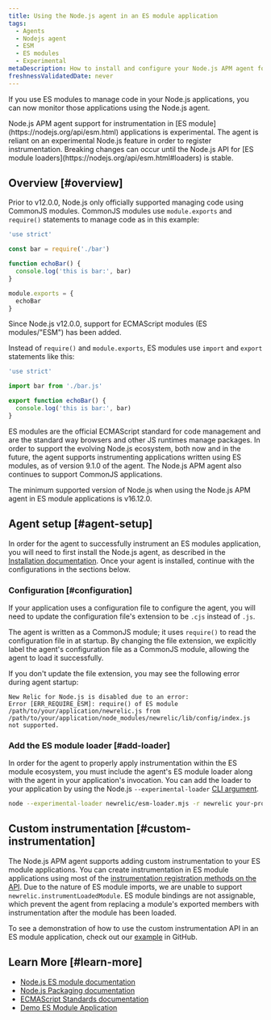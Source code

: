 ```yaml
---
title: Using the Node.js agent in an ES module application
tags:
  - Agents
  - Nodejs agent
  - ESM
  - ES modules
  - Experimental
metaDescription: How to install and configure your Node.js APM agent for an application that uses ES modules.
freshnessValidatedDate: never
---
```


If you use ES modules to manage code in your Node.js applications, you can now monitor those applications using the Node.js agent.

<Callout variant="caution">
  Node.js APM agent support for instrumentation in [ES module](https://nodejs.org/api/esm.html) applications is experimental.
  The agent is reliant on an experimental Node.js feature in order to register instrumentation.
  Breaking changes can occur until the Node.js API for [ES module loaders](https://nodejs.org/api/esm.html#loaders) is stable.
</Callout>

## Overview [#overview]

Prior to v12.0.0, Node.js only officially supported managing code using CommonJS modules.
CommonJS modules use `module.exports` and `require()` statements to manage code as in this example:

```js
'use strict'

const bar = require('./bar')

function echoBar() {
  console.log('this is bar:', bar)
}

module.exports = {
  echoBar
}
```

Since Node.js v12.0.0, support for ECMAScript modules (ES modules/"ESM") has been added.

Instead of `require()` and `module.exports`, ES modules use `import` and `export` statements like this:

```js
'use strict'

import bar from './bar.js'

export function echoBar() {
  console.log('this is bar:', bar)
}
```

ES modules are the official ECMAScript standard for code management and are the standard way browsers and other JS runtimes manage packages. In order to support
the evolving Node.js ecosystem, both now and in the future, the agent supports instrumenting applications written using ES modules, as of version 9.1.0 of the agent.
The Node.js APM agent also continues to support CommonJS applications.

<Callout variant="important">
  The minimum supported version of Node.js when using the Node.js APM agent in ES module applications is v16.12.0.
</Callout>

## Agent setup [#agent-setup]

In order for the agent to successfully instrument an ES modules application, you will need to first install the Node.js agent, as described in the [Installation documentation](/docs/apm/agents/nodejs-agent/installation-configuration/install-nodejs-agent). Once your agent is installed, continue with the configurations in the sections below.

### Configuration [#configuration]

If your application uses a configuration file to configure the agent, you will need to update the configuration file's extension to be `.cjs` instead of `.js`.

The agent is written as a CommonJS module; it uses `require()` to read the configuration file in at startup.
By changing the file extension, we explicitly label the agent's configuration file as a CommonJS module, allowing the agent to load it successfully.

If you don't update the file extension, you may see the following error during agent startup:

```
New Relic for Node.js is disabled due to an error:
Error [ERR_REQUIRE_ESM]: require() of ES module /path/to/your/application/newrelic.js from /path/to/your/application/node_modules/newrelic/lib/config/index.js not supported.
```

### Add the ES module loader [#add-loader]

In order for the agent to properly apply instrumentation within the ES module ecosystem, you must include the agent's ES module loader along with the agent in your application's invocation.
You can add the loader to your application by using the Node.js `--experimental-loader` [CLI argument](https://nodejs.org/api/cli.html#--experimental-loadermodule).

```sh
node --experimental-loader newrelic/esm-loader.mjs -r newrelic your-program.js
```

## Custom instrumentation [#custom-instrumentation]

The Node.js APM agent supports adding custom instrumentation to your ES module applications.
You can create instrumentation in ES module applications using most of the [instrumentation registration methods on the API](/docs/apm/agents/nodejs-agent/api-guides/nodejs-agent-api/#custom-instrumentation-api).
Due to the nature of ES module imports, we are unable to support `newrelic.instrumentLoadedModule`. ES module bindings are not assignable, which prevent the agent from replacing a module's exported members with instrumentation after the module has been loaded.

To see a demonstration of how to use the custom instrumentation API in an ES module application, check out our [example](https://github.com/newrelic/newrelic-node-examples/blob/main/esm-app/custom-instrumentation/index.js) in GitHub.

## Learn More [#learn-more]

* [Node.js ES module documentation](https://nodejs.org/api/esm.html#introduction)
* [Node.js Packaging documentation](https://nodejs.org/api/packages.html#introduction)
* [ECMAScript Standards documentation](https://tc39.es/ecma262/#sec-modules)
* [Demo ES Module Application](https://github.com/newrelic/newrelic-node-examples/tree/main/esm-app)
